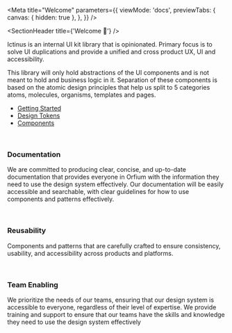 
<Meta
  title="Welcome"
  parameters={{
    viewMode: 'docs',
    previewTabs: {
      canvas: { hidden: true },
    },
  }}
/>

<SectionHeader title={'Welcome 👋'} />

<p>
Ictinus is an internal UI kit library that is opinionated. Primary focus is to solve UI duplications
and provide a unified and cross product UX, UI and accessibility.

This library will only hold abstractions of the UI components and is not meant to hold and business
logic in it.
Separation of these components is based on the atomic design principles that help us split to 5 categories
atoms, molecules, organisms, templates and pages.

</p>

<SubsectionHeader title="What's Inside" />

- [Getting Started](../?path=/docs/getting-started--overview)
- [Design Tokens](../?path=/docs/design-tokens-about--overview)
- [Components](../?path=/docs/updated-components-avatar-avatar--overview)

<br />

<SubsectionHeader title="Our Mission" />

### Documentation

We are committed to producing clear, concise, and up-to-date documentation that provides everyone in
Orfium with the information they need to use the design system effectively. Our documentation will be
easily accessible and searchable, with clear guidelines for how to use components and patterns effectively.

<br />

### Reusability

Components and patterns that are carefully crafted to ensure consistency, usability, and accessibility
across products and platforms.

<br />

### Team Enabling

We prioritize the needs of our teams, ensuring that our design system is accessible to everyone, regardless of their level of expertise. We provide training and support to ensure that our teams have the skills and knowledge they need to use the design system effectively

<br />
<br />
